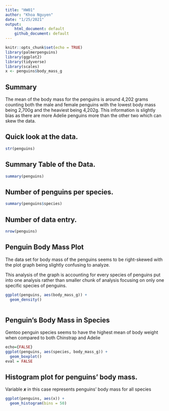 ```yaml
---
title: "HW01"
author: "Khoa Nguyen"
date: "1/25/2021"
output: 
    html_document: default
    github_document: default
---
```


```r
knitr::opts_chunk$set(echo = TRUE)
library(palmerpenguins)
library(ggplot2)
library(tidyverse)
library(scales)
x <- penguins$body_mass_g
```

## Summary

The mean of the body mass for the penguins is around 4,202 grams counting both the male and female penguins with the lowest body mass being 2,700g and the heaviest being 4,202g. This information is slightly bias as there are more Adelie penguins more than the other two which can skew the data.

## Quick look at the data.

```r
str(penguins)
```
## Summary Table of the Data.
``` r
summary(penguins)
```

## Number of penguins per species.
```r
summary(penguins$species)
```
## Number of data entry.
```r
nrow(penguins)
```

## Penguin Body Mass Plot

The data set for body mass of the penguins seems to be right-skewed with the plot graph being slightly confusing to analyze.

This analysis of the graph is accounting for every species of penguins put into one analysis rather than smaller chunk of analysis focusing on only one specific species of penguins.



```r
ggplot(penguins, aes(body_mass_g)) +
  geom_density()
  
```

## Penguin's Body Mass in Species

Gentoo penguin species seems to have the highest mean of body weight when compared to both Chinstrap and Adelie

```r
echo={FALSE}
ggplot(penguins, aes(species, body_mass_g)) +
  geom_boxplot()
eval = FALSE
```
## Histogram plot for penguins' body mass.

Variable *__x__* in this case represents penguins' body mass for all species

```r
ggplot(penguins, aes(x)) +
  geom_histogram(bins = 50)
```
